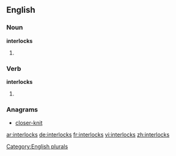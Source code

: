 ==English==

===Noun===
'''interlocks'''

# {{plural of|interlock}}

===Verb===
'''interlocks'''

# {{en-third-person singular of|interlock}}

===Anagrams===
* [[closer-knit#English|closer-knit]]

[[Category:English plurals]]

[[ar:interlocks]]
[[de:interlocks]]
[[fr:interlocks]]
[[vi:interlocks]]
[[zh:interlocks]]